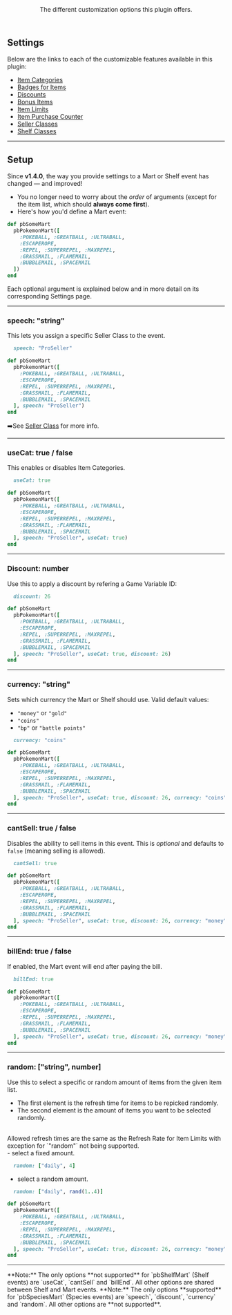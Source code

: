 <Header title="Settings and Setup file"> 
  The different customization options this plugin offers.
</Header>

## Settings 
Below are the links to each of the customizable features available in this plugin:

- [Item Categories](/documentation/poke-market/settings/item-categories)
- [Badges for Items](/documentation/poke-market/settings/badges-items)
- [Discounts](/documentation/poke-market/settings/discounts)
- [Bonus Items](/documentation/poke-market/settings/bonus-items)
- [Item Limits](/documentation/poke-market/settings/item-limits)
- [Item Purchase Counter](/documentation/poke-market/settings/item-purchase-counter)
- [Seller Classes](/documentation/poke-market/settings/speeches/seller-classes)
- [Shelf Classes](/documentation/poke-market/settings/speeches/shelf-classes)

---

## Setup 

Since **v1.4.0**, the way you provide settings to a Mart or Shelf event has changed — and improved!
- You no longer need to worry about the *order* of arguments (except for the item list, which should **always come first**).
- Here's how you'd define a Mart event:

```ruby
def pbSomeMart
  pbPokemonMart([
    :POKEBALL, :GREATBALL, :ULTRABALL,
    :ESCAPEROPE,
    :REPEL, :SUPERREPEL, :MAXREPEL,
    :GRASSMAIL, :FLAMEMAIL,
    :BUBBLEMAIL, :SPACEMAIL
  ])
end
```

Each optional argument is explained below and in more detail on its corresponding Settings page.

---
### speech: "string"
This lets you assign a specific <Ye>Seller Class</Ye> to the event.

```ruby 
  speech: "ProSeller"
```

```ruby
def pbSomeMart
  pbPokemonMart([
    :POKEBALL, :GREATBALL, :ULTRABALL,
    :ESCAPEROPE,
    :REPEL, :SUPERREPEL, :MAXREPEL,
    :GRASSMAIL, :FLAMEMAIL,
    :BUBBLEMAIL, :SPACEMAIL
  ], speech: "ProSeller")
end
```
➡️See [Seller Class](/documentation/poke-market/settings/speeches/seller-classes) for more info.

---
### useCat: true / false
This enables or disables <Bl>Item Categories</Bl>.

```ruby
  useCat: true
```

```ruby
def pbSomeMart
  pbPokemonMart([
    :POKEBALL, :GREATBALL, :ULTRABALL,
    :ESCAPEROPE,
    :REPEL, :SUPERREPEL, :MAXREPEL,
    :GRASSMAIL, :FLAMEMAIL,
    :BUBBLEMAIL, :SPACEMAIL
  ], speech: "ProSeller", useCat: true)
end
```

---
### Discount: number
Use this to apply a discount by refering a Game Variable ID:

```ruby
  discount: 26
```

```ruby
def pbSomeMart
  pbPokemonMart([
    :POKEBALL, :GREATBALL, :ULTRABALL,
    :ESCAPEROPE,
    :REPEL, :SUPERREPEL, :MAXREPEL,
    :GRASSMAIL, :FLAMEMAIL,
    :BUBBLEMAIL, :SPACEMAIL
  ], speech: "ProSeller", useCat: true, discount: 26)
end
```

---
### currency: "string"
Sets which <Ye>currency</Ye> the Mart or Shelf should use.
Valid default values:
- `"money"` or `"gold"`
- `"coins"`
- `"bp"` or `"battle points"`

```ruby 
  currency: "coins"
```

```ruby
def pbSomeMart
  pbPokemonMart([
    :POKEBALL, :GREATBALL, :ULTRABALL,
    :ESCAPEROPE,
    :REPEL, :SUPERREPEL, :MAXREPEL,
    :GRASSMAIL, :FLAMEMAIL,
    :BUBBLEMAIL, :SPACEMAIL
  ], speech: "ProSeller", useCat: true, discount: 26, currency: "coins")
end
```

---
### cantSell: true / false 
Disables the ability to sell items in this event.
This is *optional* and defaults to `false` (meaning selling is allowed).

```ruby 
  cantSell: true
```

```ruby
def pbSomeMart
  pbPokemonMart([
    :POKEBALL, :GREATBALL, :ULTRABALL,
    :ESCAPEROPE,
    :REPEL, :SUPERREPEL, :MAXREPEL,
    :GRASSMAIL, :FLAMEMAIL,
    :BUBBLEMAIL, :SPACEMAIL
  ], speech: "ProSeller", useCat: true, discount: 26, currency: "money", cantSell: true)
end
```

---
### billEnd: true / false 
If enabled, the Mart event will end after paying the bill.

```ruby
  billEnd: true
```

```ruby 
def pbSomeMart
  pbPokemonMart([
    :POKEBALL, :GREATBALL, :ULTRABALL,
    :ESCAPEROPE,
    :REPEL, :SUPERREPEL, :MAXREPEL,
    :GRASSMAIL, :FLAMEMAIL,
    :BUBBLEMAIL, :SPACEMAIL
  ], speech: "ProSeller", useCat: true, discount: 26, currency: "money", cantSell: true, billEnd: true)
end
```

--- 
### random: ["string", number]
Use this to select a specific or random amount of items from the given item list. 
- The first element is the refresh time for items to be repicked randomly. 
- The second element is the amount of items you want to be selected randomly.
<br/>
Allowed refresh times are the same as the Refresh Rate for Item Limits with exception for `"random"` not being supported.
<br/>
- select a fixed amount.

```ruby 
  random: ["daily", 4]
```

- select a random amount.
```ruby
  random: ["daily", rand(1..4)]
```

```ruby 
def pbSomeMart
  pbPokemonMart([
    :POKEBALL, :GREATBALL, :ULTRABALL,
    :ESCAPEROPE,
    :REPEL, :SUPERREPEL, :MAXREPEL,
    :GRASSMAIL, :FLAMEMAIL,
    :BUBBLEMAIL, :SPACEMAIL
  ], speech: "ProSeller", useCat: true, discount: 26, currency: "money", cantSell: true, billEnd: true, random: ["daily", rand(1..4)])
end
```

---
<Callout type="attention">
  **Note:** The only options **<Rd>not supported</Rd>** for `pbShelfMart` (Shelf events) are `useCat`, `cantSell` and `billEnd`. All other options are shared between Shelf and Mart events. 
</Callout>
<Callout type="attention">
  **Note:** The only options **<Gn>supported</Gn>** for `pbSpeciesMart` (Species events) are `speech`, `discount`, `currency` and `random`. All other options are **<Rd>not supported</Rd>**.
</Callout>